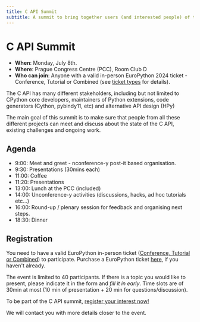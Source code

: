 ```yaml
---
title: C API Summit
subtitle: A summit to bring together users (and interested people) of the C API that Python provide, to discuss the state of this ecosystem, existing challenges, and ongoing work.
---
```


# C API Summit

* **When**: Monday, July 8th.
* **Where**: Prague Congress Centre (PCC), Room Club D
* **Who can join**: Anyone with a valid in-person EuroPython 2024 ticket - Conference, Tutorial or Combined (see [ticket types](https://ep2024.europython.eu/tickets#ticket-types) for details).

The C API has many different stakeholders, including but not limited to
CPython core developers, maintainers of Python extensions, code generators
(Cython, pybindy11, etc) and alternative API design (HPy)

The main goal of this summit is to make sure that people from all these
different projects can meet and discuss about the state of the C API, existing
challenges and ongoing work.

## Agenda

* 9:00: Meet and greet - nconference-y post-it based organisation.
* 9:30: Presentations (30mins each)
* 11:00: Coffee
* 11:20: Presentations
* 13:00: Lunch at the PCC (included)
* 14:00: Unconference-y activities (discussions, hacks, ad hoc tutorials etc…)
* 16:00: Round-up / plenary session for feedback and organising next steps.
* 18:30: Dinner

## Registration

You need to have a valid EuroPython in-person ticket ([Conference, Tutorial or Combined](https://ep2024.europython.eu/tickets#ticket-types)) to participate. Purchase a EuroPython ticket [here](https://tickets.europython.eu/), if you haven't already.

The event is limited to 40 participants. If there is a topic you would like to present, please indicate it in the form and _fill it in early_. Time slots are of 30min at most (10 min of presentation + 20 min for questions/discussion).

To be part of the C API summit, [register your interest now!](https://docs.google.com/forms/d/e/1FAIpQLSc2tLqibsxg-GhTOYkdcMtSopRwojct8-lqhxAE-F9a7Xghww/viewform)

We will contact you with more details closer to the event.
